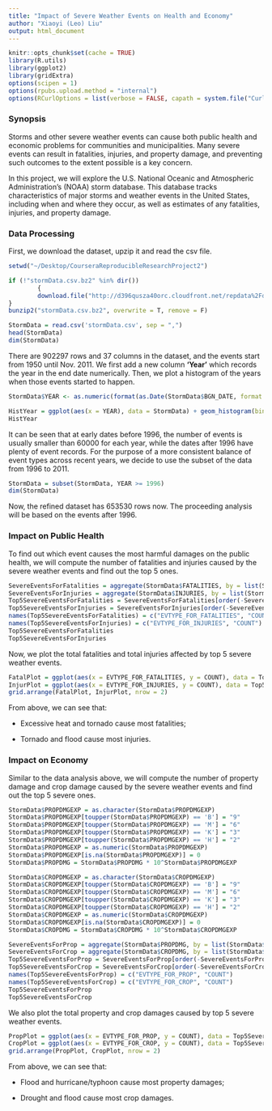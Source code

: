 ```yaml
---
title: "Impact of Severe Weather Events on Health and Economy"
author: "Xiaoyi (Leo) Liu"
output: html_document
---
```


```r
knitr::opts_chunk$set(cache = TRUE)
library(R.utils)
library(ggplot2)
library(gridExtra)
options(scipen = 1)
options(rpubs.upload.method = "internal")
options(RCurlOptions = list(verbose = FALSE, capath = system.file("CurlSSL", "cacert.pem", package = "RCurl"), ssl.verifypeer = FALSE))
```

### Synopsis ###

Storms and other severe weather events can cause both public health and economic problems for communities and municipalities. Many severe events can result in fatalities, injuries, and property damage, and preventing such outcomes to the extent possible is a key concern.

In this project, we will explore the U.S. National Oceanic and Atmospheric Administration's (NOAA) storm database. This database tracks characteristics of major storms and weather events in the United States, including when and where they occur, as well as estimates of any fatalities, injuries, and property damage.

### Data Processing ###

First, we download the dataset, upzip it and read the csv file.



```r
setwd("~/Desktop/CourseraReproducibleResearchProject2")

if (!"stormData.csv.bz2" %in% dir()) 
        {
        download.file("http://d396qusza40orc.cloudfront.net/repdata%2Fdata%2FStormData.csv.bz2", destfile = "stormData.csv.bz2")
}
bunzip2("stormData.csv.bz2", overwrite = T, remove = F)
```

```r
StormData = read.csv('stormData.csv', sep = ",")
head(StormData)
dim(StormData)
```
There are 902297 rows and 37 columns in the dataset, and the events start from 1950 until Nov. 2011. We first add a new column **'Year'** which records the year in the end date numerically. Then, we plot a histogram of the years when those events started to happen.

```r
StormData$YEAR <- as.numeric(format(as.Date(StormData$BGN_DATE, format = "%m/%d/%Y %H:%M:%S"), "%Y"))

HistYear = ggplot(aes(x = YEAR), data = StormData) + geom_histogram(binwidth = 2) + xlab('Year') + ylab('Count') + ggtitle('Histogram of Years') + geom_vline(xintercept = 1996, colour = 'blue') + annotate("text", x = 1996, y = 90000, label = "1996", colour = "blue")
HistYear
```

It can be seen that at early dates before 1996, the number of events is usually smaller than 60000 for each year, while the dates after 1996 have plenty of event records. For the purpose of a more consistent balance of event types across recent years, we decide to use the subset of the data from 1996 to 2011.

```r
StormData = subset(StormData, YEAR >= 1996)
dim(StormData)
```

Now, the refined dataset has 653530 rows now. The proceeding analysis will be based on the events after 1996.

### Impact on Public Health ###

To find out which event causes the most harmful damages on the public health, we will compute the number of fatalities and injuries caused by the severe weather events and find out the top 5 ones.

```r
SevereEventsForFatalities = aggregate(StormData$FATALITIES, by = list(StormData$EVTYPE), FUN = 'sum')
SevereEventsForInjuries = aggregate(StormData$INJURIES, by = list(StormData$EVTYPE), FUN = 'sum')
Top5SevereEventsForFatalities = SevereEventsForFatalities[order(-SevereEventsForFatalities$x), ][1 : 5, ]
Top5SevereEventsForInjuries = SevereEventsForInjuries[order(-SevereEventsForInjuries$x), ][1 : 5, ]
names(Top5SevereEventsForFatalities) = c("EVTYPE_FOR_FATALITIES", "COUNT")
names(Top5SevereEventsForInjuries) = c("EVTYPE_FOR_INJURIES", "COUNT")
Top5SevereEventsForFatalities
Top5SevereEventsForInjuries
```

Now, we plot the total fatalities and total injuries affected by top 5 severe weather events.

```r
FatalPlot = ggplot(aes(x = EVTYPE_FOR_FATALITIES, y = COUNT), data = Top5SevereEventsForFatalities) + geom_bar(stat = "identity") + xlab("EVTYPE_FOR_FATALITIES") + ylab("COUNT") + ggtitle("Top 5 Severe Events that Causes Fatalities") + theme(axis.text.x = element_text(angle = 45, hjust = 1))
InjurPlot = ggplot(aes(x = EVTYPE_FOR_INJURIES, y = COUNT), data = Top5SevereEventsForInjuries) + geom_bar(stat = "identity") + xlab("EVTYPE_FOR_INJURIES") + ylab("COUNT") + ggtitle("Top 5 Severe Events that Causes Injuries") + theme(axis.text.x = element_text(angle = 45, hjust = 1))
grid.arrange(FatalPlot, InjurPlot, nrow = 2)
```

From above, we can see that:

- Excessive heat and tornado cause most fatalities; 

- Tornado and flood cause most injuries.

### Impact on Economy ###

Similar to the data analysis above, we will compute the number of property damage and crop damage caused by the severe weather events and find out the top 5 severe ones.

```r
StormData$PROPDMGEXP = as.character(StormData$PROPDMGEXP)
StormData$PROPDMGEXP[toupper(StormData$PROPDMGEXP) == 'B'] = "9"
StormData$PROPDMGEXP[toupper(StormData$PROPDMGEXP) == 'M'] = "6"
StormData$PROPDMGEXP[toupper(StormData$PROPDMGEXP) == 'K'] = "3"
StormData$PROPDMGEXP[toupper(StormData$PROPDMGEXP) == 'H'] = "2"
StormData$PROPDMGEXP = as.numeric(StormData$PROPDMGEXP)
StormData$PROPDMGEXP[is.na(StormData$PROPDMGEXP)] = 0
StormData$PROPDMG = StormData$PROPDMG * 10^StormData$PROPDMGEXP

StormData$CROPDMGEXP = as.character(StormData$CROPDMGEXP)
StormData$CROPDMGEXP[toupper(StormData$CROPDMGEXP) == 'B'] = "9"
StormData$CROPDMGEXP[toupper(StormData$CROPDMGEXP) == 'M'] = "6"
StormData$CROPDMGEXP[toupper(StormData$CROPDMGEXP) == 'K'] = "3"
StormData$CROPDMGEXP[toupper(StormData$CROPDMGEXP) == 'H'] = "2"
StormData$CROPDMGEXP = as.numeric(StormData$CROPDMGEXP)
StormData$CROPDMGEXP[is.na(StormData$CROPDMGEXP)] = 0
StormData$CROPDMG = StormData$CROPDMG * 10^StormData$CROPDMGEXP

SevereEventsForProp = aggregate(StormData$PROPDMG, by = list(StormData$EVTYPE), FUN = 'sum')
SevereEventsForCrop = aggregate(StormData$CROPDMG, by = list(StormData$EVTYPE), FUN = 'sum')
Top5SevereEventsForProp = SevereEventsForProp[order(-SevereEventsForProp$x), ][1 : 5, ]
Top5SevereEventsForCrop = SevereEventsForCrop[order(-SevereEventsForCrop$x), ][1 : 5, ]
names(Top5SevereEventsForProp) = c("EVTYPE_FOR_PROP", "COUNT")
names(Top5SevereEventsForCrop) = c("EVTYPE_FOR_CROP", "COUNT")
Top5SevereEventsForProp
Top5SevereEventsForCrop
```

We also plot the total property and crop damages caused by top 5 severe weather events.

```r
PropPlot = ggplot(aes(x = EVTYPE_FOR_PROP, y = COUNT), data = Top5SevereEventsForProp) + geom_bar(stat = "identity") + xlab("EVTYPE_FOR_PROP") + ylab("COUNT") + ggtitle("Top 5 Severe Events that Causes Property Damages") + theme(axis.text.x = element_text(angle = 45, hjust = 1))
CropPlot = ggplot(aes(x = EVTYPE_FOR_CROP, y = COUNT), data = Top5SevereEventsForCrop) + geom_bar(stat = "identity") + xlab("EVTYPE_FOR_CROP") + ylab("COUNT") + ggtitle("Top 5 Severe Events that Causes Crop Damages") + theme(axis.text.x = element_text(angle = 45, hjust = 1))
grid.arrange(PropPlot, CropPlot, nrow = 2)
```

From above, we can see that:

- Flood and hurricane/typhoon cause most property damages; 

- Drought and flood cause most crop damages.
